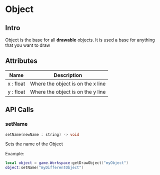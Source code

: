 
# Object

## Intro
Object is the base for all **drawable** objects. It is used a base for anything that you want to draw

## Attributes
| Name     | Description |
| -------- | ----------- |
| x : float | Where the object is on the x line |
| y : float | Where the object is on the y line |

## API Calls

### setName

```cpp
setName(newName : string) -> void
```

Sets the name of the Object

Example: 
```lua
local object = game.Workspace:getDrawObject("myObject")
object:setName("myDifferentObject")
```